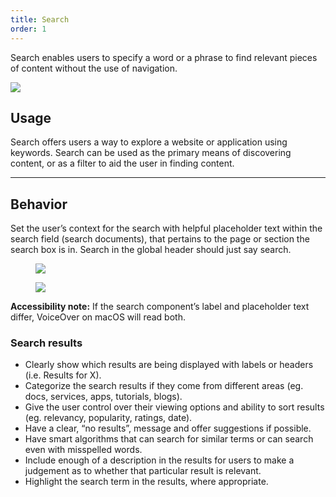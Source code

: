 ```yaml
---
title: Search
order: 1
---
```


<PageContent componentName="search" type="design">

<LeadParagraph>
  Search enables users to specify a word or a phrase to find relevant pieces of
  content without the use of navigation.
</LeadParagraph>

![ ](../../images/inputs/search-intro-image.png)

## Usage

Search offers users a way to explore a website or application using keywords. Search can be used as the primary means of discovering content, or as a filter to aid the user in finding content.

---

## Behavior

Set the user’s context for the search with helpful placeholder text within the search field (search documents), that pertains to the page or section the search box is in. Search in the global header should just say search.

<div className="two-col">
  <div className="row">
    <div className="col col-1">
      <figure>
        <img src="../../images/inputs/header-search.png" alt=" " />
      </figure>
    </div>
    <div className="col col-2">
      <figure>
        <img src="../../images/inputs/inline-search.png" alt=" " />
      </figure>
    </div>
  </div>
</div>

**Accessibility note:** If the search component’s label and placeholder text differ, VoiceOver on macOS will read both.

### Search results

- Clearly show which results are being displayed with labels or headers (i.e. Results for X).
- Categorize the search results if they come from different areas (eg. docs, services, apps, tutorials, blogs).
- Give the user control over their viewing options and ability to sort results (eg. relevancy, popularity, ratings, date).
- Have a clear, “no results”, message and offer suggestions if possible.
- Have smart algorithms that can search for similar terms or can search even with misspelled words.
- Include enough of a description in the results for users to make a judgement as to whether that particular result is relevant.
- Highlight the search term in the results, where appropriate.

<span className="horizontal-spacer" />

</PageContent>
